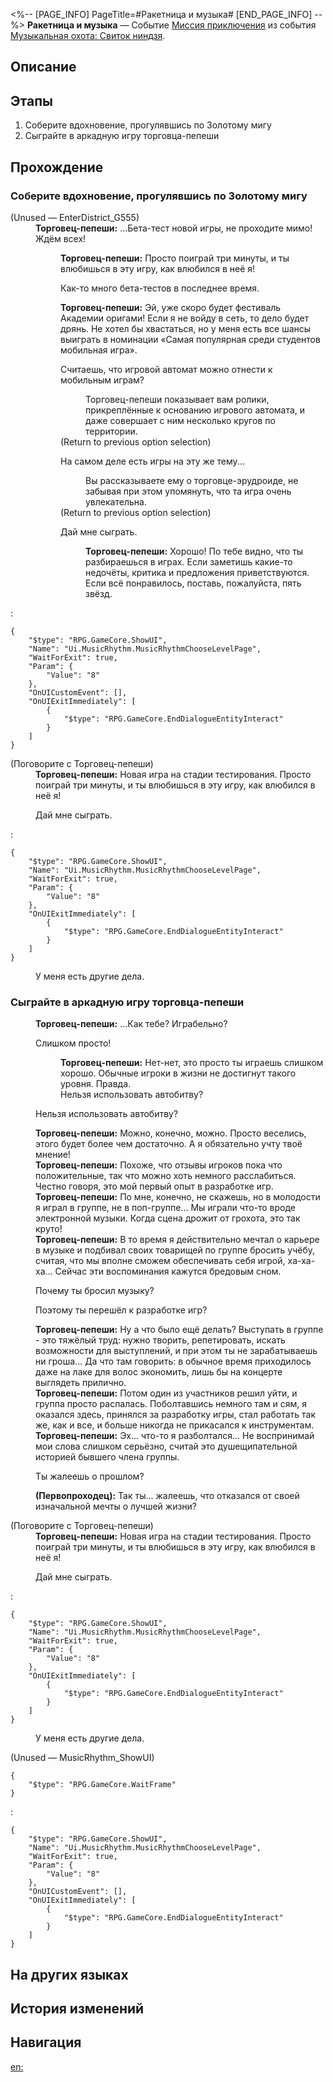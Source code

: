 <%-- [PAGE_INFO]
PageTitle=#Ракетница и музыка#
[END_PAGE_INFO] --%>
{{Дополнить|Диалоги.}}
{{Миссия Инфобокс
|id              = 8026117
|Название        = 
|Изображение     = Миссия Ракетница и музыка.png
|Тип             = Миссия приключения
|Событие         = Музыкальная охота: Свиток ниндзя
|Глава           = Музыкальная охота: Свиток ниндзя
|Условия         = 
|Персонажи       = Первопроходец; Торговец-пепеши
|СтартЛокация    = [[Пенакония]] — [[Золотой миг]]
|Мир             = Пенакония
|Предыдущая      = 
|Следующая       = 
|Награды         = Кредиты*5 000
}}
'''Ракетница и музыка''' — Событие [[Миссия приключения]] из события [[Музыкальная охота: Свиток ниндзя]].

==Описание==
{{Описание|<!--официальное описание из Перекрёстка судеб-->}}

==Этапы==
# Соберите вдохновение, прогулявшись по Золотому мигу
# Сыграйте в аркадную игру торговца-пепеши

==Прохождение==
{{Дополнить}}
===Соберите вдохновение, прогулявшись по Золотому мигу===
{{Описание миссии|тип=Миссия приключения|локация=Золотой миг|Вы стали менеджером группы, выступающей на Вечере музыки. Ваша группа должна устроить три выступления на сцене в центре кампуса.<br />Прогуляйтесь по Золотому мигу, чтобы помочь Раппе собрать вдохновение.}}
{{Диалог Начало}}

;(Unused &mdash; EnterDistrict_G555)
:'''Торговец-пепеши:''' ...Бета-тест новой игры, не проходите мимо! Ждём всех!
::'''Торговец-пепеши:''' Просто поиграй три минуты, и ты влюбишься в эту игру, как влюбился в неё я!
::{{Диалог|Стрелка}} Как-то много бета-тестов в последнее время.
::'''Торговец-пепеши:''' Эй, уже скоро будет фестиваль Академии оригами! Если я не войду в сеть, то дело будет дрянь. Не хотел бы хвастаться, но у меня есть все шансы выиграть в номинации «Самая популярная среди студентов мобильная игра».
::{{tx}}
::{{Диалог|Разговор}} Считаешь, что игровой автомат можно отнести к мобильным играм?
:::Торговец-пепеши показывает вам ролики, прикреплённые к основанию игрового автомата, и даже совершает с ним несколько кругов по территории.
:::{{tx}}
::;(Return to previous option selection)
::{{Диалог|Разговор}} На самом деле есть игры на эту же тему...
:::Вы рассказываете ему о торговце-эрудроиде, не забывая при этом упомянуть, что та игра очень увлекательна.
:::{{tx}}
::;(Return to previous option selection)
::{{Диалог|Стрелка}} Дай мне сыграть.
:::'''Торговец-пепеши:''' Хорошо! По тебе видно, что ты разбираешься в играх. Если заметишь какие-то недочёты, критика и предложения приветствуются. Если всё понравилось, поставь, пожалуйста, пять звёзд.
:::{{tx}}
:<pre>{
	"$type": "RPG.GameCore.ShowUI",
	"Name": "Ui.MusicRhythm.MusicRhythmChooseLevelPage",
	"WaitForExit": true,
	"Param": {
		"Value": "8"
	},
	"OnUICustomEvent": [],
	"OnUIExitImmediately": [
		{
			"$type": "RPG.GameCore.EndDialogueEntityInteract"
		}
	]
}</pre>


;(Поговорите с Торговец-пепеши)
:'''Торговец-пепеши:''' Новая игра на стадии тестирования. Просто поиграй три минуты, и ты влюбишься в эту игру, как влюбился в неё я!
:{{Диалог|Журнал путешествий}} Дай мне сыграть.
:<pre>{
	"$type": "RPG.GameCore.ShowUI",
	"Name": "Ui.MusicRhythm.MusicRhythmChooseLevelPage",
	"WaitForExit": true,
	"Param": {
		"Value": "8"
	},
	"OnUIExitImmediately": [
		{
			"$type": "RPG.GameCore.EndDialogueEntityInteract"
		}
	]
}</pre>
:{{Диалог|Выход}} У меня есть другие дела.
{{Диалог Конец}}

===Сыграйте в аркадную игру торговца-пепеши===
{{Описание миссии|тип=Миссия приключения|локация=Золотой миг|Вы стали менеджером группы, выступающей на Вечере музыки. Ваша группа должна устроить три выступления на сцене в центре кампуса.<br />Вы раздобыли запись бита братца Хану. Помогите Раппе собрать вдохновение.}}
{{Диалог Начало}}
:{{tx}}
:'''Торговец-пепеши:''' ...Как тебе? Играбельно?
:{{Диалог|Стрелка}} Слишком просто!
::'''Торговец-пепеши:''' Нет-нет, это просто ты играешь слишком хорошо. Обычные игроки в жизни не достигнут такого уровня. Правда.
::Нельзя использовать автобитву?
:{{Диалог|Стрелка}} Нельзя использовать автобитву?
:'''Торговец-пепеши:''' Можно, конечно, можно. Просто веселись, этого будет более чем достаточно. А я обязательно учту твоё мнение!
:'''Торговец-пепеши:''' Похоже, что отзывы игроков пока что положительные, так что можно хоть немного расслабиться. Честно говоря, это мой первый опыт в разработке игр.
:'''Торговец-пепеши:''' По мне, конечно, не скажешь, но в молодости я играл в группе, не в поп-группе... Мы играли что-то вроде электронной музыки. Когда сцена дрожит от грохота, это так круто!
:'''Торговец-пепеши:''' В то время я действительно мечтал о карьере в музыке и подбивал своих товарищей по группе бросить учёбу, считая, что мы вполне сможем обеспечивать себя игрой, ха-ха-ха... Сейчас эти воспоминания кажутся бредовым сном.
:{{Диалог|Стрелка}} Почему ты бросил музыку?
:{{Диалог|Стрелка}} Поэтому ты перешёл к разработке игр?
:'''Торговец-пепеши:''' Ну а что было ещё делать? Выступать в группе - это тяжёлый труд: нужно творить, репетировать, искать возможности для выступлений, и при этом ты не зарабатываешь ни гроша... Да что там говорить: в обычное время приходилось даже на лаке для волос экономить, лишь бы на концерте выглядеть прилично.
:'''Торговец-пепеши:''' Потом один из участников решил уйти, и группа просто распалась. Поболтавшись немного там и сям, я оказался здесь, принялся за разработку игры, стал работать так же, как и все, и больше никогда не прикасался к инструментам.
:'''Торговец-пепеши:''' Эх... что-то я разболтался... Не воспринимай мои слова слишком серьёзно, считай это душещипательной историей бывшего члена группы.
:{{Диалог|Стрелка}} Ты жалеешь о прошлом?
:'''(Первопроходец):''' Так ты... жалеешь, что отказался от своей изначальной мечты о лучшей жизни?
:{{tx}}
:{{tx}}

;(Поговорите с Торговец-пепеши)
:'''Торговец-пепеши:''' Новая игра на стадии тестирования. Просто поиграй три минуты, и ты влюбишься в эту игру, как влюбился в неё я!
:{{Диалог|Журнал путешествий}} Дай мне сыграть.
:<pre>{
	"$type": "RPG.GameCore.ShowUI",
	"Name": "Ui.MusicRhythm.MusicRhythmChooseLevelPage",
	"WaitForExit": true,
	"Param": {
		"Value": "8"
	},
	"OnUIExitImmediately": [
		{
			"$type": "RPG.GameCore.EndDialogueEntityInteract"
		}
	]
}</pre>
:{{Диалог|Выход}} У меня есть другие дела.

;(Unused &mdash; MusicRhythm_ShowUI)
<pre>{
	"$type": "RPG.GameCore.WaitFrame"
}</pre>
:<pre>{
	"$type": "RPG.GameCore.ShowUI",
	"Name": "Ui.MusicRhythm.MusicRhythmChooseLevelPage",
	"WaitForExit": true,
	"Param": {
		"Value": "8"
	},
	"OnUICustomEvent": [],
	"OnUIExitImmediately": [
		{
			"$type": "RPG.GameCore.EndDialogueEntityInteract"
		}
	]
}</pre>
{{Диалог Конец}}

==На других языках==
{{На других языках
|en   = Rocket Launcher and Music
|zhs  = 火箭筒与音乐
|zht  = 火箭筒與音樂
|ja   = ロケランとミュージック
|ko   = 로켓 발사기와 음악
|es   = Música y lanzacohetes
|fr   = Missilia Sound System
|ru   = Ракетница и музыка
|th   = ปืนบาซูก้าและดนตรี
|vi   = Ống Phóng Hỏa Tiễn Và Âm Nhạc
|de   = Musik und Raketenwerfer
|id   = Bazoka dan Musik
|pt   = Lançador de Foguetes e Música
}}

==История изменений==
{{История изменений|3.5}}

==Навигация==
{{Миссия приключения Навбокс|Глава }}

[[en:]]
